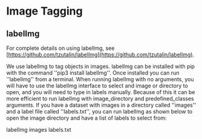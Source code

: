 
# Image Tagging


## labelImg

For complete details on using labelImg, see [https://github.com/tzutalin/labelImg](https://github.com/tzutalin/labelImg).

We use labelImg to tag objects in images. labelImg can be installed with pip with the command ''pip3 install labelImg''. Once installed you can run ''labelImg'' from a terminal. When running labelImg with no arguments, you will have to use the labelImg interface to select and image or directory to open, and you will need to type in labels manually. Because of this it can be more efficient to run labelImg with image_directory and predefined_classes arguments. If you have a dataset with images in a directory called ''images'' and a label file called ''labels.txt'', you can run labelImg as shown below to open the image directory and have a list of labels to select from:

  labelImg images labels.txt